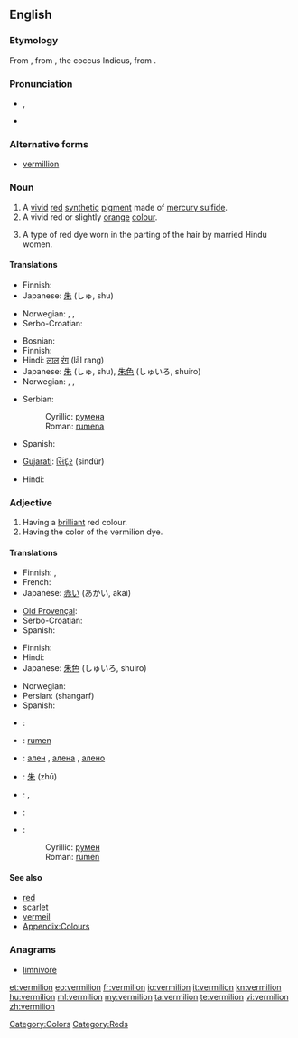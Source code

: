 ==English==

===Etymology===
From {{etyl|fr}} {{term|vermeil||vermilion|lang=fr}}, from {{etyl|la}} {{term|vermiculus||little worm|lang=la}}, the coccus Indicus, from {{term|vermis||worm|lang=la}}.

===Pronunciation===
* {{a|UK}} {{IPA|/vɜː(ɹ)ˈmɪl.jən/}}, {{SAMPA|/v3:(r)"mIl.j@n/}}
* {{rhymes|ɪljən}}

===Alternative forms===
* [[vermillion]]

===Noun===
{{en-noun}}

# A [[vivid]] [[red]] [[synthetic]] [[pigment]] made of [[mercury sulfide]].
# A vivid red or slightly [[orange]] [[colour]].
#: {{colour panel|E34234}}
# A type of red dye worn in the parting of the hair by married Hindu women.

====Translations====
{{trans-top|pigment}}
* Finnish: {{t-|fi|sinooperipunainen}}
* Japanese: [[朱]] (しゅ, shu)
{{trans-mid}}
* Norwegian: {{t-|no|sinober|m}}, {{t-|no|sinoberrødt|n}}, {{t-|no|vermilion|m}}
* Serbo-Croatian: {{t|sh|cinober}}
{{trans-bottom}}

{{trans-top|colour}}
* Bosnian: {{t-|bs|rumena|f}}
* Finnish: {{t-|fi|sinooperinpunainen}}
* Hindi: [[लाल]] [[रंग]] (lāl rang)
* Japanese: [[朱]] (しゅ, shu), [[朱色]] (しゅいろ, shuiro)
* Norwegian: {{t-|no|sinober|m}}, {{t-|no|sinoberrødt|n}}, {{t-|no|vermilion|m}}
{{trans-mid}}
* Serbian:
*: Cyrillic: [[румена]] {{f}}
*: Roman: [[rumena]] {{f}}
* Spanish: {{t|es|bermellón}}
{{trans-bottom}}

{{trans-top|dye}}
* [[Gujarati]]: [[સિંદૂર]] (sindūr)
{{trans-mid}}
* Hindi: {{t-|hi|सिंदूर|tr=sindūr|xs=Hindi}}
{{trans-bottom}}

===Adjective===
{{en-adj}}

# Having a [[brilliant]] red colour.
# Having the color of the vermilion dye.

====Translations====
{{trans-top|having a brilliant red colour}}
* Finnish: {{t-|fi|tulipunainen}}, {{t+|fi|kirkkaanpunainen}}
* French: {{t|fr|vermeil}}
* Japanese: [[赤い]] (あかい, akai)
{{trans-mid}}
* [[Old Provençal]]: {{tø|pro|vermelh}}
* Serbo-Croatian: {{t|sh|boje cinobera}}
* Spanish: {{t|es|bermejo}}
{{trans-bottom}}

{{trans-top|having the color of vermilion dye}}
* Finnish: {{t-|fi|sinooperinpunainen}}
* Hindi: {{t-|hi|सिंदूरी|tr=sindūrī|xs=Hindi}}
* Japanese: [[朱色]] (しゅいろ, shuiro)
{{trans-mid}}
* Norwegian: {{t-|no|sinoberrød}}
* Persian: {{fa-Arab|[[شنگرف]]}} (shangarf)
* Spanish: {{t|es|bermejo}}
{{trans-bottom}}

{{checktrans-top}}
<!-- These look like nouns, and this is Adjective section -->
* {{ttbc|fr}}: {{t|fr|vermillon|m}}
* {{ttbc|bs}}: [[rumen]] {{m}}
* {{ttbc|bg}}: [[ален]] {{m}}, [[алена]] {{f}}, [[алено]] {{n}}
* {{ttbc|zh}}: [[朱]] (zhū)
* {{ttbc|it}}: {{t+|it|vermiglio|m}}, {{t|it|vermiglione|m}}
* {{ttbc|pt}}: {{t+|pt|vermelho|m}}
* {{ttbc|sr}}:
*: Cyrillic: [[румен]] {{m}}
*: Roman: [[rumen]] {{m}}
{{trans-bottom}}

====See also====
* [[red]]
* [[scarlet]]
* [[vermeil]]
* [[Appendix:Colours]]

===Anagrams===
* [[limnivore#English|limnivore]]

[[Category:Colors]]
[[Category:Reds]]

[[et:vermilion]]
[[eo:vermilion]]
[[fr:vermilion]]
[[io:vermilion]]
[[it:vermilion]]
[[kn:vermilion]]
[[hu:vermilion]]
[[ml:vermilion]]
[[my:vermilion]]
[[ta:vermilion]]
[[te:vermilion]]
[[vi:vermilion]]
[[zh:vermilion]]